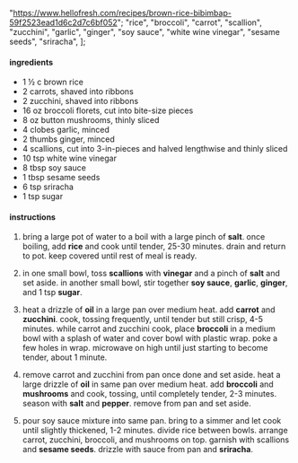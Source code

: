   "https://www.hellofresh.com/recipes/brown-rice-bibimbap-59f2523ead1d6c2d7c6bf052";
  "rice",
  "broccoli",
  "carrot",
  "scallion",
  "zucchini",
  "garlic",
  "ginger",
  "soy sauce",
  "white wine vinegar",
  "sesame seeds",
  "sriracha",
];

#### ingredients

- 1 ½ c brown rice
- 2 carrots, shaved into ribbons
- 2 zucchini, shaved into ribbons
- 16 oz broccoli florets, cut into bite-size pieces
- 8 oz button mushrooms, thinly sliced
- 4 clobes garlic, minced
- 2 thumbs ginger, minced
- 4 scallions, cut into 3-in-pieces and halved lengthwise and thinly sliced
- 10 tsp white wine vinegar
- 8 tbsp soy sauce
- 1 tbsp sesame seeds
- 6 tsp sriracha
- 1 tsp sugar

#### instructions

1. bring a large pot of water to a boil with a large pinch of **salt**. once boiling, add **rice** and cook until tender, 25-30 minutes. drain and return to pot. keep covered until rest of meal is ready.

2. in one small bowl, toss **scallions** with **vinegar** and a pinch of **salt** and set aside. in another small bowl, stir together **soy sauce**, **garlic**, **ginger**, and 1 tsp **sugar**.

3. heat a drizzle of **oil** in a large pan over medium heat. add **carrot** and **zucchini**. cook, tossing frequently, until tender but still crisp, 4-5 minutes. while carrot and zucchini cook, place **broccoli** in a medium bowl with a splash of water and cover bowl with plastic wrap. poke a few holes in wrap. microwave on high until just starting to become tender, about 1 minute.

4. remove carrot and zucchini from pan once done and set aside. heat a large drizzle of **oil** in same pan over medium heat. add **broccoli** and **mushrooms** and cook, tossing, until completely tender, 2-3 minutes. season with **salt** and **pepper**. remove from pan and set aside.

5. pour soy sauce mixture into same pan. bring to a simmer and let cook until slightly thickened, 1-2 minutes. divide rice between bowls. arrange carrot, zucchini, broccoli, and mushrooms on top. garnish with scallions and **sesame seeds**. drizzle with sauce from pan and **sriracha**.
